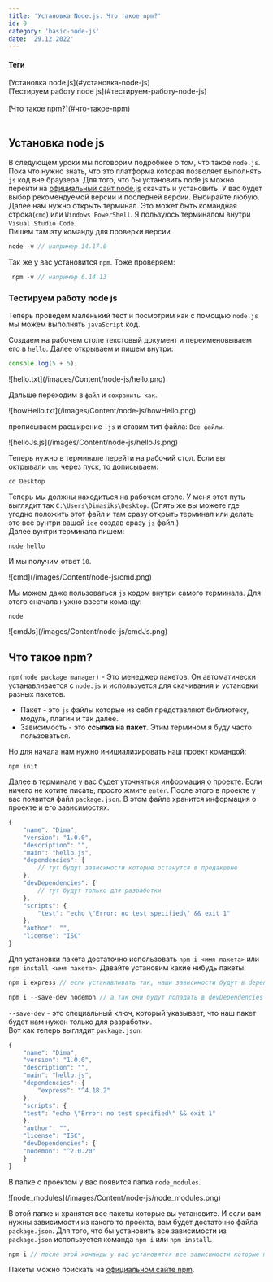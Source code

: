 ```yaml
---
title: 'Установка Node.js. Что такое npm?'
id: 0
category: 'basic-node-js'
date: '29.12.2022'
---
```


<div className='mdHead'>

#### Теги
<div className = 'tag_nodeJs'>[Установка node.js](#установка-node-js)</div>
<div className = 'mini_tag_nodeJs'>[Тестируем работу node js](#тестируем-работу-node-js)</div> <br/>
<div className = 'tag_nodeJs'>[Что такое npm?](#что-такое-npm)</div> <br/>

</div>

##  Установка node js
В следующем уроки мы поговорим подробнее о том, что такое `node.js`. Пока что нужно знать, что это платформа которая позволяет выполнять `js` код вне браузера.
Для того, что бы установить node js можно перейти на <span className = 'link_nodeJs'><a target="_blank" href="https://nodejs.org/en/">официальный сайт node.js</a></span> скачать и установить. У вас будет выбор рекомендуемой версии и последней версии. Выбирайте любую. 
Далее нам нужно открыть терминал. Это может быть командная строка(`cmd`) или `Windows PowerShell`. Я пользуюсь терминалом внутри `Visual Studio Code`. <br/>
Пишем там эту команду для проверки версии.
```javaScript
node -v // например 14.17.0
```
Так же у вас установится `npm`. Тоже проверяем:
```javaScript
 npm -v // например 6.14.13
```
### Тестируем работу node js

Теперь проведем маленький тест и посмотрим как с помощью `node.js` мы можем выполнять `javaScript` код.<br/>

Создаем на рабочем столе текстовый документ и переименовываем его в `hello`. Далее открываем и пишем внутри:
```javaScript
console.log(5 + 5);
```
<div className='container-img'> <span className="img"> ![hello.txt](/images/Content/node-js/hello.png) </span></div>

Дальше переходим в `файл` и `сохранить как`.

<div className='container-img'> <span className="img"> ![howHello.txt](/images/Content/node-js/howHello.png) </span></div>

прописываем расширение `.js` и ставим тип файла: `Все файлы`.

<div className='container-img'> <span className="img"> ![helloJs.js](/images/Content/node-js/helloJs.png) </span></div>

Теперь нужно в терминале перейти на рабочий стол. Если вы октрывали `cmd` через пуск, то дописываем:
```
cd Desktop
```
Теперь мы должны находиться на рабочем столе. У меня этот путь выглядит так `C:\Users\Dimasiks\Desktop`.
(Опять же вы можете где угодно положить этот файл и там сразу открыть терминал или делать это все вунтри вашей `ide` создав сразу `js` файл.)<br/>
Далее вунтри терминала пишем:
```
node hello
```
И мы получим ответ `10`.

<div className='container-img'> <span className="img"> ![cmd](/images/Content/node-js/cmd.png) </span></div>

Мы можем даже пользоваться `js` кодом внутри самого терминала. Для этого сначала нужно ввести команду:
```
node
```

<div className='container-img'> <span className="img"> ![cmdJs](/images/Content/node-js/cmdJs.png) </span></div>


## Что такое npm?
`npm(node package manager)` - Это менеджер пакетов. Он автоматически устанавливается с `node.js` и используется для скачивания и установки разных пакетов.
* Пакет - это `js` файлы которые из себя представляют библиотеку, модуль, плагин и так далее.
* Зависимость - это <b> ссылка на пакет</b>. Этим термином я буду часто пользоваться.

Но для начала нам нужно инициализировать наш проект командой:
```
npm init
```
Далее в терминале у вас будет уточняться информация о проекте. Если ничего не хотите писать, просто жмите `enter`.
После этого в проекте у вас появится файл `package.json`. В этом файле хранится информация о проекте и его зависимостях.
```javaScript
{
    "name": "Dima",
    "version": "1.0.0",
    "description": "",
    "main": "hello.js",
    "dependencies": { 
        // тут будут зависимости которые останутся в продакшене
    },
    "devDependencies": {
        // тут будут только для разработки
    },
    "scripts": {
        "test": "echo \"Error: no test specified\" && exit 1"
    },
    "author": "",
    "license": "ISC"
}

```
Для установки пакета достаточно использовать `npm i <имя пакета>` или `npm install <имя пакета>`. Давайте установим какие нибудь пакеты.
```javaScript
npm i express // если устанавливать так, наши зависимости будут в dependencies

npm i --save-dev nodemon // а так они будут попадать в devDependencies
```
`--save-dev` - это специальный ключ, который указывает, что наш пакет будет нам нужен только для разработки.<br/>
Вот как теперь выглядит `package.json`:
```javaScript
{
    "name": "Dima",
    "version": "1.0.0",
    "description": "",
    "main": "hello.js",
    "dependencies": {
        "express": "^4.18.2" 
    },
    "scripts": {
    "test": "echo \"Error: no test specified\" && exit 1"
    },
    "author": "",
    "license": "ISC",
    "devDependencies": {
    "nodemon": "^2.0.20"
    }
}
```
В папке с проектом у вас появится папка `node_modules`.

<div className='container-img'> <span className="img"> ![node_modules](/images/Content/node-js/node_modules.png) </span></div>

В этой папке и хранятся все пакеты которые вы установите.
И если вам нужны зависимости из какого то проекта, вам будет достаточно файла `package.json`.
Для того, что бы установить все зависимости из `package.json` используется команда `npm i` или `npm install`.
```javaScript
npm i // после этой команды у вас установятся все зависимости которые прописаны в package.json
```
Пакеты можно поискать на <span className = 'link_nodeJs'><a target="_blank" href="https://www.npmjs.com/">официальном сайте npm</a></span>.